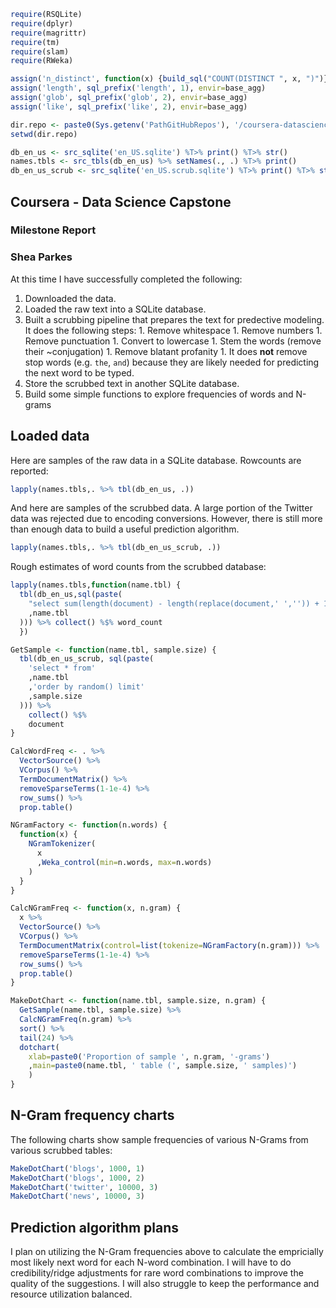 ```r
require(RSQLite)
require(dplyr)
require(magrittr)
require(tm)
require(slam)
require(RWeka)

assign('n_distinct', function(x) {build_sql("COUNT(DISTINCT ", x, ")")}, envir=base_agg)
assign('length', sql_prefix('length', 1), envir=base_agg)
assign('glob', sql_prefix('glob', 2), envir=base_agg)
assign('like', sql_prefix('like', 2), envir=base_agg)

dir.repo <- paste0(Sys.getenv('PathGitHubRepos'), '/coursera-datascience-capstone/') %T>% print()
setwd(dir.repo)

db_en_us <- src_sqlite('en_US.sqlite') %T>% print() %T>% str()
names.tbls <- src_tbls(db_en_us) %>% setNames(., .) %T>% print()
db_en_us_scrub <- src_sqlite('en_US.scrub.sqlite') %T>% print() %T>% str()
```

## Coursera - Data Science Capstone
### Milestone Report
### Shea Parkes

At this time I have successfully completed the following:

  1. Downloaded the data.
  1. Loaded the raw text into a SQLite database.
  1. Built a scrubbing pipeline that prepares the text for predective modeling.  It does the following steps:
    1. Remove whitespace
    1. Remove numbers
    1. Remove punctuation
    1. Convert to lowercase
    1. Stem the words (remove their ~conjugation)
    1. Remove blatant profanity
    1. It does **not** remove stop words (e.g. `the`, `and`) because they are likely needed for predicting the next word to be typed.
  1. Store the scrubbed text in another SQLite database.
  1. Build some simple functions to explore frequencies of words and N-grams


## Loaded data

Here are samples of the raw data in a SQLite database.  Rowcounts are reported:
```r
lapply(names.tbls,. %>% tbl(db_en_us, .))
```

And here are samples of the scrubbed data.  A large portion of the Twitter data was rejected due to encoding conversions.  However, there is still more than enough data to build a useful prediction algorithm.
```r
lapply(names.tbls,. %>% tbl(db_en_us_scrub, .))
```

Rough estimates of word counts from the scrubbed database:
```r
lapply(names.tbls,function(name.tbl) {
  tbl(db_en_us,sql(paste(
    "select sum(length(document) - length(replace(document,' ','')) + 1) as word_count from"
    ,name.tbl
  ))) %>% collect() %$% word_count
  })
```


```r
GetSample <- function(name.tbl, sample.size) {
  tbl(db_en_us_scrub, sql(paste(
    'select * from'
    ,name.tbl
    ,'order by random() limit'
    ,sample.size
  ))) %>%
    collect() %$%
    document
}

CalcWordFreq <- . %>%
  VectorSource() %>% 
  VCorpus() %>% 
  TermDocumentMatrix() %>%
  removeSparseTerms(1-1e-4) %>%
  row_sums() %>%
  prop.table()

NGramFactory <- function(n.words) {
  function(x) {
    NGramTokenizer(
      x
      ,Weka_control(min=n.words, max=n.words)
    )
  }
}

CalcNGramFreq <- function(x, n.gram) {
  x %>%
  VectorSource() %>% 
  VCorpus() %>% 
  TermDocumentMatrix(control=list(tokenize=NGramFactory(n.gram))) %>%
  removeSparseTerms(1-1e-4) %>%
  row_sums() %>%
  prop.table()
}

MakeDotChart <- function(name.tbl, sample.size, n.gram) {
  GetSample(name.tbl, sample.size) %>%
  CalcNGramFreq(n.gram) %>%
  sort() %>%
  tail(24) %>%
  dotchart(
    xlab=paste0('Proportion of sample ', n.gram, '-grams')
    ,main=paste0(name.tbl, ' table (', sample.size, ' samples)')
    )
}
```




## N-Gram frequency charts

The following charts show sample frequencies of various N-Grams from various scrubbed tables:

```r
MakeDotChart('blogs', 1000, 1)
MakeDotChart('blogs', 1000, 2)
MakeDotChart('twitter', 10000, 3)
MakeDotChart('news', 10000, 3)
```


## Prediction algorithm plans

I plan on utilizing the N-Gram frequencies above to calculate the empricially most likely next word for each N-word combination.  I will have to do credibility/ridge adjustments for rare word combinations to improve the quality of the suggestions.  I will also struggle to keep the performance and resource utilization balanced.

